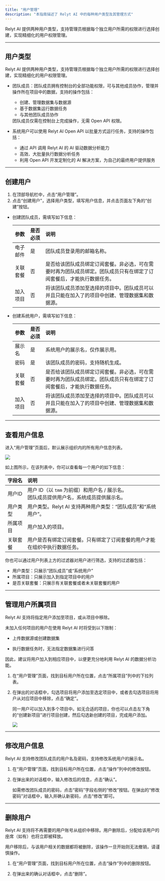 ```yaml
---
title: "用户管理"
description: "本指南描述了 Relyt AI 中的每种用户类型及其管理方式"
---
```




Relyt AI 提供两种用户类型，支持管理员根据每个独立用户所需的权限进行选择创建，实现精细化的用户权限管理。

---

## 用户类型

Relyt AI 提供两种用户类型，支持管理员根据每个独立用户所需的权限进行选择创建，实现精细化的用户权限管理。

- 团队成员：团队成员拥有控制台的全部功能权限，可与其他成员协作，管理并操作所在项目中的数据，支持的操作包括：

  - 创建、管理数据集与数据源
  - 基于数据集运行数据任务
  - 与其他团队成员协作
  
  <Tip>
   团队成员仅需在控制台上完成操作，无需 Open API 权限。
  </Tip>

- 系统用户可以使用 Relyt AI Open API 以批量方式运行任务，支持的操作包括：

  - 通过 API 调用 Relyt AI 的 AI 驱动数据分析能力
  - 高效、大批量执行数据分析任务
  - 利用 Open API 开发定制化的 AI 解决方案，为自己的最终用户提供服务
  
---
  
## 创建用户

1. 在顶部导航栏中，点击“用户管理”。
2. 点击“创建用户”，选择用户类型，填写用户信息，并点击页面左下角的“创建”按钮。

  - 创建团队成员，需填写如下信息：

    | 参数 | 是否必须 | 说明 |
    | :- | :- | :- |
    | 电子邮件 | 是 | 团队成员登录用的邮箱名称。|
    | 关联套餐 | 否 | 是否给该团队成员绑定订阅套餐。非必选，可在需要时再为团队成员绑定。团队成员只有在绑定了订阅套餐后，才能执行数据任务。|
    | 加入项目 | 否 | 将该团队成员添加至选择的项目中。团队成员可以并且只能在加入了的项目中创建、管理数据集和数据源。 |

  - 创建系统用户，需填写如下信息：

    | 参数 | 是否必须 | 说明 |
    | :- | :- | :- |
    | 展示名 | 是 | 系统用户的展示名，仅作展示用。|
    | 密码 | 是 | 该团队成员的密码，支持随机生成。 |
    | 关联套餐 | 否 | 是否给该团队成员绑定订阅套餐。非必选，可在需要时再为团队成员绑定。团队成员只有在绑定了订阅套餐后，才能执行数据任务。 |
    | 加入项目 | 否 | 将该团队成员添加至选择的项目中。团队成员可以并且只能在加入了的项目中创建、管理数据集和数据源。 |

---

## 查看用户信息

进入“用户管理”页面后，默认展示组织内的所有用户信息列表。

<Frame>
  <img src="/admin/img/user-list.png" style={{ borderRadius: '0.5rem' }} />
</Frame>

如上图所示，在该列表中，你可以查看每一个用户的如下信息：

| 字段名 | 说明 |
| :- | :- |
| 用户ID |  用户 ID（以 `tmm` 为前缀）和用户名 / 展示名。 <br/> 团队成员提供用户名，系统成员提供展示名。|
| 用户类型 |  用户类型。Relyt AI 支持两种用户类型：“团队成员”和“系统用户”。 |
| 所属项目 |  用户加入的项目。 |
| 关联套餐 |  用户是否有绑定订阅套餐。只有绑定了订阅套餐的用户才能在组织中执行数据任务。 | 


你也可以通过用户列表上方的过滤器对用户进行筛选，支持的过滤器包括：

- 用户类型：只展示“团队成员”或“系统用户”
- 所属项目：只展示加入到指定项目中的用户
- 是否关联套餐：只展示有关联套餐或者未关联套餐的用户

---

## 管理用户所属项目

Relyt AI 支持将指定用户添加至项目，或从项目中移除。

未加入任何项目的用户在使用 Relyt AI 时将受到以下限制：

- 上传数据源或创建数据集

- 执行数据任务时，无法指定数据集进行问答

因此，建议将用户加入到相应项目中，以便更充分地利用 Relyt AI 的数据分析功能。

1. 在“用户管理”页面，找到目标用户所在位置，点击“所属项目”列中的下拉列表。
2. 在弹出的对话框中，勾选项目将用户添加至选定项目中，或者去勾选项目将用户从对应项目中移除，点击“确定”。

    同一用户可以加入到多个项目中。如无合适的项目，你也可以点击左下角的“创建新项目”进行项目创建，然后勾选新创建的项目，完成用户添加。

    <Frame>
     <img src="/admin/img/manage-project.png" style={{ borderRadius: '0.5rem' }} />
    </Frame>
  
---

## 修改用户信息

Relyt AI 支持修改团队成员的用户名及密码，支持修改系统用户的展示名。

1. 在“用户管理”页面，找到目标用户所在位置，点击“操作”列中的修改按钮。

2. 在弹出来的对话框中，输入修改后的信息，点击“确认”。

    如需修改团队成员的密码，点击“密码”字段右侧的“修改”按钮。在弹出的“修改密码”对话框中，输入并确认新密码，点击“修改”即可。


---

## 删除用户

Relyt AI 支持将不再需要的用户账号从组织中移除。用户删除后，分配给该用户的座席（如有）也将立即被释放。

用户移除后，与该用户相关的数据都将被删除，该操作一旦开始则无法撤销，请谨慎操作。

1. 在“用户管理”页面，找到目标用户所在位置，点击“操作”列中的删除按钮。

2. 在弹出来的确认对话框中，点击“删除”。